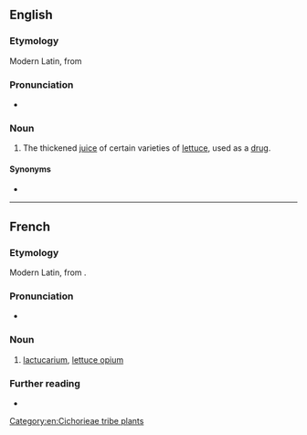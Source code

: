 ==English==

===Etymology===
Modern Latin, from {{etyl|la|en}} {{m|la|lactūca||lettuce}}

===Pronunciation===
* {{IPA|en|/læktjuːˈkɛəɹɪəm/}}

===Noun===
{{en-noun|-}}

# The thickened [[juice]] of certain varieties of [[lettuce]], used as a [[drug]].

====Synonyms====
* {{l|en|lettuce opium}}

[[Category:en:Cichorieae tribe plants]]

----

==French==

===Etymology===
Modern Latin, from {{etyl|la|fr}} {{m|la|lactūca||lettuce}}.

===Pronunciation===
* {{fr-IPA}}

===Noun===
{{fr-noun|m|-}}

# [[#English|lactucarium]], [[lettuce opium]]

===Further reading===
* {{R:TLFi}}